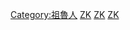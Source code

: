 {{catmore}}
[[Category:祖魯人|Category:祖魯人]]
[[Category:前英國殖民地|ZK]]
[[Category:王國|ZK]]
[[Category:南非歷史|ZK]]